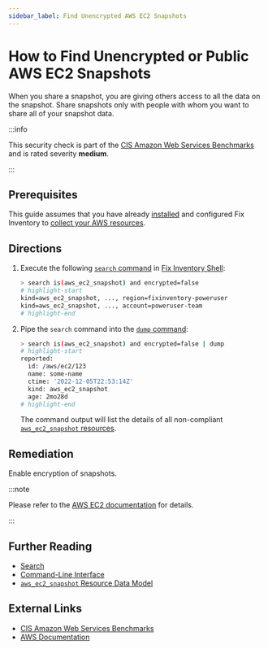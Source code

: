 ```yaml
---
sidebar_label: Find Unencrypted AWS EC2 Snapshots
---
```


# How to Find Unencrypted or Public AWS EC2 Snapshots

When you share a snapshot, you are giving others access to all the data on the snapshot. Share snapshots only with people with whom you want to share all of your snapshot data.

:::info

This security check is part of the [CIS Amazon Web Services Benchmarks](https://cisecurity.org/benchmark/amazon_web_services) and is rated severity **medium**.

:::

## Prerequisites

This guide assumes that you have already [installed](../../../getting-started/install/index.mdx) and configured Fix Inventory to [collect your AWS resources](../../../how-to-guides/data-sources/collect-aws-resource-data.mdx).

## Directions

1. Execute the following [`search` command](../../../reference/cli/search.mdx) in [Fix Inventory Shell](../../../reference/components/shell.mdx):

   ```bash
   > search is(aws_ec2_snapshot) and encrypted=false
   # highlight-start
   ​kind=aws_ec2_snapshot, ..., region=fixinventory-poweruser
   ​kind=aws_ec2_snapshot, ..., account=poweruser-team
   # highlight-end
   ```

2. Pipe the `search` command into the [`dump` command](../../../reference/cli/dump.mdx):

   ```bash
   > search is(aws_ec2_snapshot) and encrypted=false | dump
   # highlight-start
   ​reported:
   ​  id: /aws/ec2/123
   ​  name: some-name
   ​  ctime: '2022-12-05T22:53:14Z'
   ​  kind: aws_ec2_snapshot
   ​  age: 2mo28d
   # highlight-end
   ```

   The command output will list the details of all non-compliant [`aws_ec2_snapshot` resources](../../../reference/unified-data-model/aws/ec2/aws_ec2_snapshot.mdx).

## Remediation

Enable encryption of snapshots.

:::note

Please refer to the [AWS EC2 documentation](https://docs.aws.amazon.com/AWSEC2/latest/UserGuide/ebs-modifying-snapshot-permissions.html) for details.

:::

## Further Reading

- [Search](../../../reference/search/index.mdx)
- [Command-Line Interface](../../../reference/cli/index.mdx)
- [`aws_ec2_snapshot` Resource Data Model](../../../reference/unified-data-model/aws/ec2/aws_ec2_snapshot.mdx)

## External Links

- [CIS Amazon Web Services Benchmarks](https://cisecurity.org/benchmark/amazon_web_services)
- [AWS Documentation](https://docs.aws.amazon.com/AWSEC2/latest/UserGuide/ebs-modifying-snapshot-permissions.html)
